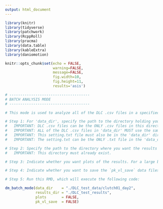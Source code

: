 ```yaml
---
output: html_document
---
```


```r
library(knitr)
library(tidyverse)
library(patchwork)
library(RcppRoll) 
library(pracma)     
library(data.table)
library(kableExtra)
library(daniomotion)

knitr::opts_chunk$set(echo = FALSE, 
                      warning=FALSE, 
                      message=FALSE, 
                      fig.width=10, 
                      fig.height=11,
                      results='asis')
```


```r

# -------------------------------------
# BATCH ANALYSIS MODE
# -------------------------------------

# This mode is used to analyze all of the DLC .csv files in a specified directory.

# Step 1: For 'data_dir', specify the path to the directory holding your DLC .csv files.
#   IMPORTANT: DLC .csv files can be the ONLY .csv files in this directory.
#   IMPORTANT: ALL of the DLC .csv files in 'data_dir' MUST use the same settings.txt file.
#   IMPORTANT: This setting.txt file must also be in the 'data_dir' directory.
#   IMPORTANT: The setting.txt can be the ONLY .txt file in the 'data_dir' directory.

# Step 2: Specify the path to the directory where you want the results sent ('results_dir'). 
#   IMPORTANT: This directory must already exist.

# Step 3: Indicate whether you want plots of the results. For a large batch of DLC .csv files, you may want to suppress plots to speed up analysis.

# Step 4: Indicate whether you want to save the `pk_vl_save` data files.

# Step 5: Run this RMD, which will execute the following code:

dm_batch_mode(data_dir    = "./DLC_test_data/clutch01_day2", 
              results_dir = "./DLC_test_results", 
              plots       = FALSE,
              pk_vl_save  = FALSE)

```

